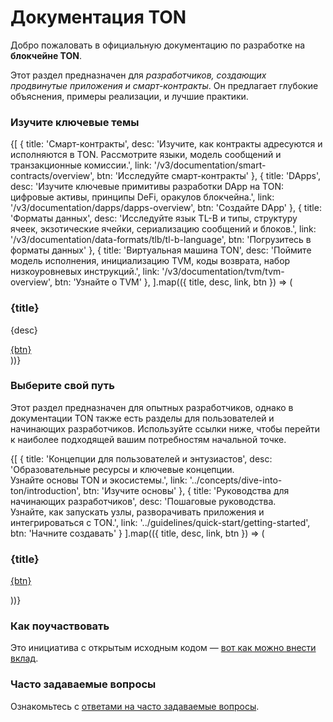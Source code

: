 

# Документация TON

Добро пожаловать в официальную документацию по разработке на **блокчейне TON**.

Этот раздел предназначен для *разработчиков, создающих продвинутые приложения и смарт-контракты*. Он предлагает глубокие объяснения, примеры реализации, и лучшие практики.

### Изучите ключевые темы

<div
  style={{
  display: 'grid',
  gridTemplateColumns: 'repeat(auto-fit, minmax(250px, 1fr))',
  gap: '1.25rem',
  marginTop: '1.5rem'
  }}
>
  {[
    {
      title: 'Смарт-контракты',
      desc: 'Изучите, как контракты адресуются и исполняются в TON. Рассмотрите языки, модель сообщений и транзакционные комиссии.',
      link: '/v3/documentation/smart-contracts/overview',
      btn: 'Исследуйте смарт-контракты'
    },
    {
      title: 'DApps',
      desc: 'Изучите ключевые примитивы разработки DApp на TON: цифровые активы, принципы DeFi, оракулов блокчейна.',
      link: '/v3/documentation/dapps/dapps-overview',
      btn: 'Создайте DApp'
    },
    {
      title: 'Форматы данных',
      desc: 'Исследуйте язык TL-B и типы, структуру ячеек, экзотические ячейки, сериализацию сообщений и блоков.',
      link: '/v3/documentation/data-formats/tlb/tl-b-language',
      btn: 'Погрузитесь в форматы данных'
    },
    {
      title: 'Виртуальная машина TON',
      desc: 'Поймите модель исполнения, инициализацию TVM, коды возврата, набор низкоуровневых инструкций.',
      link: '/v3/documentation/tvm/tvm-overview',
      btn: 'Узнайте о TVM'
    },
  ].map(({ title, desc, link, btn }) => (
    <div
      key={title}
      style={{
        border: '1px solid #e5e7eb',
        borderRadius: '0.75rem',
        padding: '0.9rem 1rem',
        backgroundColor: 'var(--card-bg)',
        boxShadow: '0 1px 2px rgba(0,0,0,0.04)',
        display: 'flex',
        flexDirection: 'column',
        gap: '0.6rem',
        color: 'var(--text-color)'
      }}
    >
      <h3 style={{ fontSize: '1rem', fontWeight: '600', margin: 0 }}>{title}</h3>
      <p style={{ fontSize: '0.84rem', lineHeight: '1.45', margin: 0 }}>{desc}</p>
      <a href={link} style={{
        alignSelf: 'start',
        padding: '0.4rem 0.75rem',
        backgroundColor: 'var(--btn-bg)',
        color: 'var(--btn-text)',
        borderRadius: '0.5rem',
        fontSize: '0.8rem',
        textDecoration: 'none',
        marginTop: 'auto'
      }}>{btn}</a>
    </div>
  ))}
</div>

### Выберите свой путь

Этот раздел предназначен для опытных разработчиков, однако в документации TON также есть разделы для пользователей и начинающих разработчиков.
Используйте ссылки ниже, чтобы перейти к наиболее подходящей вашим потребностям начальной точке.

<div
  style={{
  display: 'grid',
  gridTemplateColumns: 'repeat(auto-fit, minmax(250px, 1fr))',
  gap: '1.25rem',
  marginTop: '1.5rem'
  }}
>
  {[
    {
      title: 'Концепции для пользователей и энтузиастов',
      desc: 'Образовательные ресурсы и ключевые концепции.<br>Узнайте основы TON и экосистемы.',
      link: '../concepts/dive-into-ton/introduction',
      btn: 'Изучите основы'
    },
    {
      title: 'Руководства для начинающих разработчиков',
      desc: 'Пошаговые руководства.<br>Узнайте, как запускать узлы, разворачивать приложения и интегрироваться с TON.',
      link: '../guidelines/quick-start/getting-started',
      btn: 'Начните создавать'
    }
  ].map(({ title, desc, link, btn }) => (
    <div
      key={title}
      style={{
        border: '1px solid  #e5e7eb',
        borderRadius: '0.75rem',
        padding: '0.9rem 1rem',
        backgroundColor: 'var(--card-bg)',
        boxShadow: '0 1px 2px rgba(0,0,0,0.04)',
        display: 'flex',
        flexDirection: 'column',
        justifyContent: 'start',
        gap: '0.75rem',
        height: '100%',
        color: 'var(--text-color)'
      }}
    >
      <h3 style={{ fontSize: '1rem', fontWeight: '600', margin: 0 }}>{title}</h3>
      <p style={{ fontSize: '0.84rem', lineHeight: '1.45', margin: 0 }} dangerouslySetInnerHTML={{ __html: desc }} />
      <a href={link} style={{
        alignSelf: 'start',
        padding: '0.4rem 0.75rem',
        backgroundColor: 'var(--btn-bg)',
        color: 'var(--btn-text)',
        borderRadius: '0.5rem',
        fontSize: '0.8rem',
        textDecoration: 'none',
        marginTop: 'auto'
      }}>{btn}</a>
    </div>
  ))}
</div>

### Как поучаствовать

Это инициатива с открытым исходным кодом — [вот как можно внести вклад](/v3/contribute).

### Часто задаваемые вопросы

Ознакомьтесь с [ответами на часто задаваемые вопросы](/v3/documentation/faq).

<Feedback />
